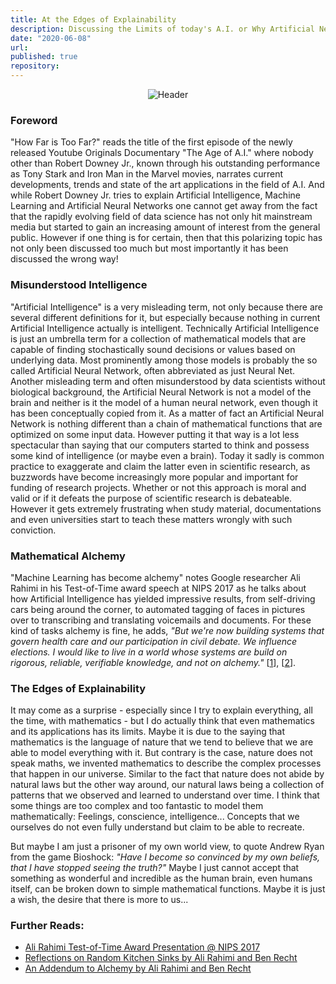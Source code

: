 ```yaml
---
title: At the Edges of Explainability
description: Discussing the Limits of today's A.I. or Why Artificial Neural Networks are not a Model of the Brain
date: "2020-06-08"
url:
published: true
repository:
---
```


<div align='center'>

![Header](https://github.com/michabirklbauer/michabirklbauer.me/raw/master/cdn/blog/ai/bg.jpg)

</div>

### Foreword

<div style={{ textAlign: 'justify' }}>

"How Far is Too Far?" reads the title of the first episode of the newly released Youtube Originals
Documentary "The Age of A.I." where nobody other than Robert Downey Jr., known through his
outstanding performance as Tony Stark and Iron Man in the Marvel movies, narrates current
developments, trends and state of the art applications in the field of A.I. And while Robert
Downey Jr. tries to explain Artificial Intelligence, Machine Learning and Artificial Neural
Networks one cannot get away from the fact that the rapidly evolving field of data science has
not only hit mainstream media but started to gain an increasing amount of interest from the
general public. However if one thing is for certain, then that this polarizing topic has not only
been discussed too much but most importantly it has been discussed the wrong way!

</div>

### Misunderstood Intelligence

<div style={{ textAlign: 'justify' }}>

"Artificial Intelligence" is a very misleading term, not only because there are several different
definitions for it, but especially because nothing in current Artificial Intelligence actually is
intelligent. Technically Artificial Intelligence is just an umbrella term for a collection of
mathematical models that are capable of finding stochastically sound decisions or values based on
underlying data. Most prominently among those models is probably the so called Artificial Neural
Network, often abbreviated as just Neural Net. Another misleading term and often misunderstood by
data scientists without biological background, the Artificial Neural Network is not a model of the
brain and neither is it the model of a human neural network, even though it has been conceptually
copied from it. As a matter of fact an Artificial Neural Network is nothing different than a chain
of mathematical functions that are optimized on some input data. However putting it that way is a
lot less spectacular than saying that our computers started to think and possess some kind of
intelligence (or maybe even a brain). Today it sadly is common practice to exaggerate and claim
the latter even in scientific research, as buzzwords have become increasingly more popular and
important for funding of research projects. Whether or not this approach is moral and valid or if
it defeats the purpose of scientific research is debateable. However it gets extremely frustrating
when study material, documentations and even universities start to teach these matters wrongly
with such conviction.

</div>

### Mathematical Alchemy

<div style={{ textAlign: 'justify' }}>

"Machine Learning has become alchemy" notes Google researcher Ali Rahimi in his Test-of-Time
award speech at NIPS 2017 as he talks about how Artificial Intelligence has yielded impressive
results, from self-driving cars being around the corner, to automated tagging of faces in pictures
over to transcribing and translating voicemails and documents. For these kind of tasks alchemy is
fine, he adds, *"But we're now building systems that govern health care and our participation in
civil debate. We influence elections. I would like to live in a world whose systems are build on 
rigorous, reliable, verifiable knowledge, and not on alchemy."*
\[[1](https://youtu.be/ORHFOnaEzPc?t=663)\], \[[2](http://www.argmin.net/2017/12/05/kitchen-sinks)\].

</div>

### The Edges of Explainability

<div style={{ textAlign: 'justify' }}>

It may come as a surprise - especially since I try to explain everything, all the time, with
mathematics - but I do actually think that even mathematics and its applications has its limits.
Maybe it is due to the saying that mathematics is the language of nature that we tend to believe
that we are able to model everything with it. But contrary is the case, nature does not speak
maths, we invented mathematics to describe the complex processes that happen in our universe.
Similar to the fact that nature does not abide by natural laws but the other way around, our
natural laws being a collection of patterns that we observed and learned to understand over time.
I think that some things are too complex and too fantastic to model them mathematically: Feelings,
conscience, intelligence... Concepts that we ourselves do not even fully understand but claim to
be able to recreate.

</div>

<div style={{ textAlign: 'justify' }}>

But maybe I am just a prisoner of my own world view, to quote Andrew Ryan from the game Bioshock:
*"Have I become so convinced by my own beliefs, that I have stopped seeing the truth?"* Maybe I
just cannot accept that something as wonderful and incredible as the human brain, even humans
itself, can be broken down to simple mathematical functions. Maybe it is just a wish, the desire
that there is more to us...

</div>

### Further Reads:

<div style={{ textAlign: 'justify' }}>

- [Ali Rahimi Test-of-Time Award Presentation @ NIPS 2017](https://youtu.be/ORHFOnaEzPc)
- [Reflections on Random Kitchen Sinks by Ali Rahimi and Ben Recht](http://www.argmin.net/2017/12/05/kitchen-sinks/)
- [An Addendum to Alchemy by Ali Rahimi and Ben Recht](http://www.argmin.net/2017/12/11/alchemy-addendum/)

</div>
